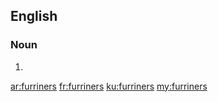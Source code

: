 ==English==

===Noun===
{{head|en|plural}}

# {{plural of|furriner|lang=en|nocat=1}}

[[ar:furriners]]
[[fr:furriners]]
[[ku:furriners]]
[[my:furriners]]
